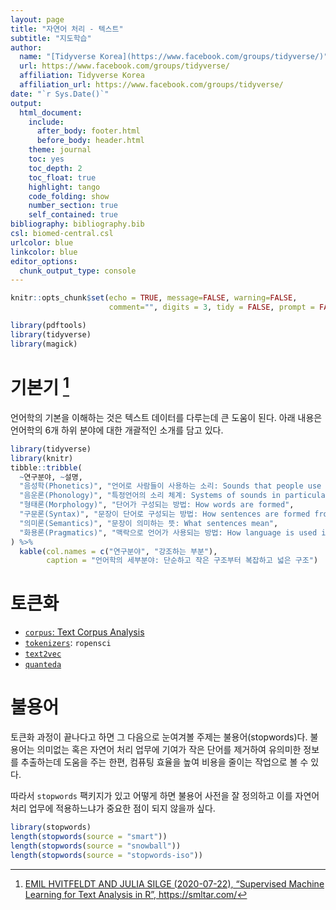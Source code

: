 ```yaml
---
layout: page
title: "자연어 처리 - 텍스트"
subtitle: "지도학습"
author:
  name: "[Tidyverse Korea](https://www.facebook.com/groups/tidyverse/)"
  url: https://www.facebook.com/groups/tidyverse/
  affiliation: Tidyverse Korea
  affiliation_url: https://www.facebook.com/groups/tidyverse/
date: "`r Sys.Date()`"
output:
  html_document: 
    include:
      after_body: footer.html
      before_body: header.html
    theme: journal
    toc: yes
    toc_depth: 2
    toc_float: true
    highlight: tango
    code_folding: show
    number_section: true
    self_contained: true
bibliography: bibliography.bib
csl: biomed-central.csl
urlcolor: blue
linkcolor: blue
editor_options: 
  chunk_output_type: console
---
```


```r
knitr::opts_chunk$set(echo = TRUE, message=FALSE, warning=FALSE,
                      comment="", digits = 3, tidy = FALSE, prompt = FALSE, fig.align = 'center')

library(pdftools)
library(tidyverse)
library(magick)

```


# 기본기 [^supervised-learning-text] {#text-supervised}

[^supervised-learning-text]: [EMIL HVITFELDT AND JULIA SILGE (2020-07-22), "Supervised Machine Learning for Text Analysis in R", https://smltar.com/](https://smltar.com/)

언어학의 기본을 이해하는 것은 텍스트 데이터를 다루는데 큰 도움이 된다. 아래 내용은 언어학의 6개 하위 분야에 대한 개괄적인 소개를 담고 있다.

```r
library(tidyverse)
library(knitr)
tibble::tribble(
  ~연구분야, ~설명,
  "음성학(Phonetics)", "언어로 사람들이 사용하는 소리: Sounds that people use in language",
  "음운론(Phonology)", "특정언어의 소리 체계: Systems of sounds in particular languages",
  "형태론(Morphology)", "단어가 구성되는 방법: How words are formed",
  "구문론(Syntax)", "문장이 단어로 구성되는 방법: How sentences are formed from words",
  "의미론(Semantics)", "문장이 의미하는 뜻: What sentences mean",
  "화용론(Pragmatics)", "맥락으로 언어가 사용되는 방법: How language is used in context"
) %>%
  kable(col.names = c("연구분야", "강조하는 부분"),
        caption = "언어학의 세부분야: 단순하고 작은 구조부터 복잡하고 넓은 구조")
```

# 토큰화 {#text-tokenizatin}

- [`corpus`: Text Corpus Analysis](https://cran.r-project.org/web/packages/corpus/index.html)
- [`tokenizers`](https://github.com/ropensci/tokenizers): `ropensci`
- [`text2vec`](http://text2vec.org/)
- [`quanteda`](https://quanteda.io/)

# 불용어 {#text-stopwords}

토큰화 과정이 끝나다고 하면 그 다음으로 눈여겨볼 주제는 불용어(stopwords)다. 
불용어는 의미없는 혹은 자연어 처리 업무에 기여가 작은 단어를 제거하여 유의미한 정보를 추출하는데 도움을 주는 한편, 컴퓨팅 효율을 높여 비용을 줄이는 작업으로 볼 수 있다. 

따라서 `stopwords` 팩키지가 있고 어떻게 하면 불용어 사전을 잘 정의하고 이를 자연어 처리 업무에 적용하느냐가 중요한 점이 되지 않을까 싶다. 

```r
library(stopwords)
length(stopwords(source = "smart"))
length(stopwords(source = "snowball"))
length(stopwords(source = "stopwords-iso"))
```



